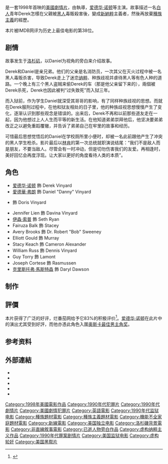 {{noteTA
|T=zh-hk:野獸良民; zh-tw:美國X檔案; zh-hans:美国X档案;
|G1=Show
|1=zh-hk:野獸良民; zh-tw:美國X檔案; zh-hans:美国X档案;}}
{{Infobox film
| name           = 野獸良民
| original_name = ''American History X''
| image          = American history x poster.jpg
| caption        = 美版海報
| director       = {{le|東尼·凱 (導演)|Tony Kaye (director)|東尼·凱}}
| producer       = John Morrissey
| writer         = {{tsl|en|David McKenna (writer)||David McKenna}}
| starring       = [[爱德华·诺顿|爱德华·诺顿]]<br />[[愛德華·弗朗|愛德華·弗朗]]<br />{{tsl|en|Beverly D'Angelo|}}<br />{{tsl|en|Avery Brooks|}}<br />{{tsl|en|Stacy Keach|}}<br />{{tsl|en|Jennifer Lien|}}<br />{{tsl|en|Fairuza Balk|}}<br />{{tsl|en|Elliott Gould|伊利奧·高}}<br />[[伊森·索普|伊森·索普]]<br />{{tsl|en|Guy Torry|}}<br />{{tsl|en|William Russ|}}
| music          = [[安妮·杜德利|安妮·杜德利]]
| cinematography = Tony Kaye
| editing        = {{tsl|en|Jerry Greenberg|}}
| studio         = 
| distributor    = [[新線影業|新線電影]]
| released       = {{start date|1998|10|23}}
| runtime        = 119分鐘
| country        = {{USA}}
| language = [[英語|英語]]
| budget         = $2千萬[[美元|美元]]
| gross          = $23,875,127
| hk_name = 野獸良民
| tw_name = 美國X檔案
| cn_name = 美国X档案
}}
{{作品名稱|name=''American History X''|hk=野獸良民|tw=美國X檔案|equiv-cn=tw}}是一套1998年首映的[[美國電影|美國]][[劇情片|劇情片]]，由{{le|東尼·凱 (導演)|Tony Kaye (director)|東尼·凱}}執導，[[爱德华·诺顿|爱德华·诺顿]]等主演。故事描述一名[[白人|白人]]青年Derek怎樣在父親被[[黑人|黑人]]毒販殺害後，變成[[新納粹|新納粹]]主義者，然後再放棄[[種族主義|種族主義]]的經歷。

本片被IMDB网评为历史上最佳电影的第38位。

== 剧情 ==
故事发生于[[洛杉矶|洛杉矶]]，以Daniel为视角的旁白来介绍故事。

Derek和Daniel是亲兄弟。他们的父亲是名消防员，一次其父在灭火过程中被一名黑人毒贩杀害，导致Derek走上了迷恋[[纳粹|纳粹]]、种族歧视并虐待黑人等有色人种的道路。一个晚上有三个黑人盗贼来偷Derek的车（那是他父亲留下来的），兩個被Derek杀死，Derek也因此被判“过失致死”而入狱三年。

而入狱前，作为学生Daniel就深受其哥哥的影响，有了同样种族歧视的思想。而就在Derek服刑过程中，在他和狱友相处的日子里，他的种族歧视思想慢慢产生了变化，逐渐认识到那些观念是错误的。出来后，Derek不再和以前那些道友走在一起，因为他想过上人人生而平等的新生活。在他知道弟弟崇拜他后，他坚决要弟弟改正之以避免重蹈覆辙，并告诉了弟弟自己在牢里的故事和经历。

可惜最后思想觉悟后的Daniel在学校厕所里小便时，却被一名此前跟他产生了冲突的黑人学生枪杀。影片最后以[[林肯|林肯]]的第一次总统就职演说结尾：“我们不是敌人而是朋友，不要当敌人。尽管会有一时冲动，但是切勿伤害我们的友爱。再相逢时，美好回忆会再度浮现。让大家以更好的角度看待人类的本质”。

== 角色 ==
* [[爱德华·诺顿|爱德华·诺顿]] 飾 Derek Vinyard
* [[愛德華·弗朗|愛德華·弗朗]] 飾 Daniel "Danny" Vinyard
* {{link-en|比芙莉·安琪魯|Beverly D'Angelo}} 飾 Doris Vinyard
* Jennifer Lien 飾 Davina Vinyard
* [[伊森·索普|伊森·索普]] 飾 Seth Ryan
* Fairuza Balk 飾 Stacey
* Avery Brooks 飾 Dr. Robert "Bob" Sweeney
* Elliott Gould 飾 Murray
* Stacy Keach 飾 Cameron Alexander
* William Russ 飾 Dennis Vinyard
* Guy Torry 飾 Lamont
* Joseph Cortese 飾 Rasmussen
* [[克里斯托弗·馬斯特森|克里斯托弗·馬斯特森]] 飾 Daryl Dawson

== 制作 ==

== 評價 ==
本片获得了广泛的好评，烂番茄网给予它83%的积极评价<ref>{{cite web |url = http://www.rottentomatoes.com/m/american_history_x/ |title = American History X (1998) |accessdate = 2009-07-23 |publisher = [[Rotten_Tomatoes|Rotten Tomatoes]] |archive-date = 2020-11-14 |archive-url = https://web.archive.org/web/20201114145924/https://www.rottentomatoes.com/m/american_history_x |dead-url = no }}</ref>。[[爱德华·诺顿|爱德华·诺顿]]在此片中的演出尤其受到好評，而他亦憑此角色入圍[[奥斯卡最佳男主角奖|奥斯卡最佳男主角奖]]。

== 参考资料 ==
{{reflist}}

== 外部連結 ==
* {{official|http://www.historyx.com/}}
* {{imdb title|id=0120586}}
* {{rotten-tomatoes|id=american_history_x}}
* {{Amg movie|173569}}
* {{mojo title|id=americanhistoryx}}


{{Authority control}}
{{DEFAULTSORT:American History X}}
[[Category:1998年美國電影作品|Category:1998年美國電影作品]]
[[Category:1990年代犯罪片|Category:1990年代犯罪片]]
[[Category:1990年代劇情片|Category:1990年代劇情片]]
[[Category:美國劇情犯罪片|Category:美國劇情犯罪片]]
[[Category:英語電影|Category:英語電影]]
[[Category:1990年代监狱电影|Category:1990年代监狱电影]]
[[Category:種族題材電影|Category:種族題材電影]]
[[Category:種族主義題材電影|Category:種族主義題材電影]]
[[Category:機能不全家庭題材電影|Category:機能不全家庭題材電影]]
[[Category:新線電影|Category:新線電影]]
[[Category:美国独立电影|Category:美国独立电影]]
[[Category:洛杉磯背景電影|Category:洛杉磯背景電影]]
[[Category:非直線敘事電影|Category:非直線敘事電影]]
[[Category:已逝人物旁白作品|Category:已逝人物旁白作品]]
[[Category:虚构纳粹主义作品|Category:虚构纳粹主义作品]]
[[Category:1990年代罪案剧情片|Category:1990年代罪案剧情片]]
[[Category:美国监狱电影|Category:美国监狱电影]]
[[Category:虚构轮奸|Category:虚构轮奸]]
[[Category:美国黑帮片|Category:美国黑帮片]]